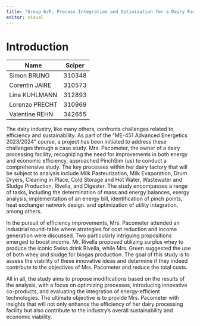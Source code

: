 ```yaml
---
title: "Group 6/F: Process Integration and Optimization for a Dairy Factory"
editor: visual
---
```

# Introduction {#intro}
| Name           | Sciper |
|----------------|--------|
|  Simon BRUNO   | 310348 |
| Corentin JAIRE | 310573 |
|  Lina KUHLMANN | 312893 |
| Lorenzo PRECHT | 310969 |
| Valentine REHN | 342655 |

The dairy industry, like many others, confronts challenges related to efficiency and sustainability. As part of the "ME-451 Advanced Energetics 2023/2024" course, a project has been initiated to address these challenges through a case study.
Mrs. Pacometer, the owner of a dairy processing facility, recognizing the need for improvements in both energy and economic efficiency, approached PinchSim (us) to conduct a comprehensive study. The key processes within her dairy factory that will be subject to analysis include Milk Pasteurization, Milk Evaporation, Drum Dryers, Cleaning in Place, Cold Storage and Hot Water, Wastewater and Sludge Production, Rivella, and Digester. The study encompasses a range of tasks, including the determination of mass and energy balances, exergy analysis, implementation of an energy bill, identification of pinch points, heat exchanger network design. and optimization of utility integration, among others.

In the pursuit of efficiency improvements, Mrs. Pacometer attended an industrial round-table where strategies for cost reduction and income generation were discussed. Two particularly intriguing propositions emerged to boost income. Mr. Rivella proposed utilizing surplus whey to produce the iconic Swiss drink Rivella, while Mrs. Green suggested the use of both whey and sludge for biogas production. The goal of this study is to assess the viability of these innovative ideas and determine if they indeed contribute to the objectives of Mrs. Pacometer and reduce the total costs.

All in all, the study aims to propose modifications based on the results of the analysis, with a focus on optimizing processes, introducing innovative co-products, and evaluating the integration of energy-efficient technologies. The ultimate objective is to provide Mrs. Pacometer with insights that will not only enhance the efficiency of her dairy processing facility but also contribute to the industry's overall sustainability and economic viability.
